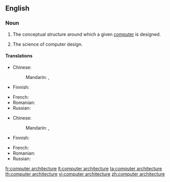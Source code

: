 ==English==

===Noun===
{{en-noun|-}}

# {{lb|en|computer hardware}} The conceptual structure around which a given [[computer]] is designed.
# {{lb|en|computer hardware}} The science of computer design.

====Translations====
{{trans-top|conceptual structure}}
* Chinese:
*: Mandarin: {{t|cmn|計算機系統結構}}, {{t|cmn|计算机系统结构|tr=jìsuànjī xìtǒng jiégòu}}
* Finnish: {{t|fi|tietokonearkkitehtuuri}}
{{trans-mid}}
* French: {{t+|fr|architecture des ordinateurs|f}}
* Romanian: {{t|ro|arhitectură de calculator}}
* Russian: {{t-needed|ru}}
{{trans-bottom}}

{{trans-top|science}}
* Chinese:
*: Mandarin: {{t|cmn|計算機系統結構}}, {{t|cmn|计算机系统结构|tr=jìsuànjī xìtǒngjiégòu}}
* Finnish: {{t|fi|tietokonearkkitehtuuri}}
{{trans-mid}}
* French: {{t+|fr|architecture des ordinateurs|f}}
* Romanian: {{t-needed|ro}}
* Russian: {{t-needed|ru}}
{{trans-bottom}}

[[fr:computer architecture]]
[[lt:computer architecture]]
[[ta:computer architecture]]
[[th:computer architecture]]
[[vi:computer architecture]]
[[zh:computer architecture]]